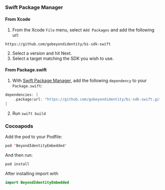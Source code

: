 ### Swift Package Manager

#### From Xcode

1. From the Xcode `File` menu, select `Add Packages` and add the following url:

```http
https://github.com/gobeyondidentity/bi-sdk-swift
```

2. Select a version and hit Next.
3. Select a target matching the SDK you wish to use.

#### From Package.swift

1. With [Swift Package Manager](https://swift.org/package-manager),
   add the following `dependency` to your `Package.swift`:

```swift
dependencies: [
    .package(url: "https://github.com/gobeyondidentity/bi-sdk-swift.git", from: [version])
]
```

2. Run `swift build`

### Cocoapods

Add the pod to your Podfile:

```swift
pod 'BeyondIdentityEmbedded'
```

And then run:
```swift
pod install
```

After installing import with
```swift
import BeyondIdentityEmbedded
```

